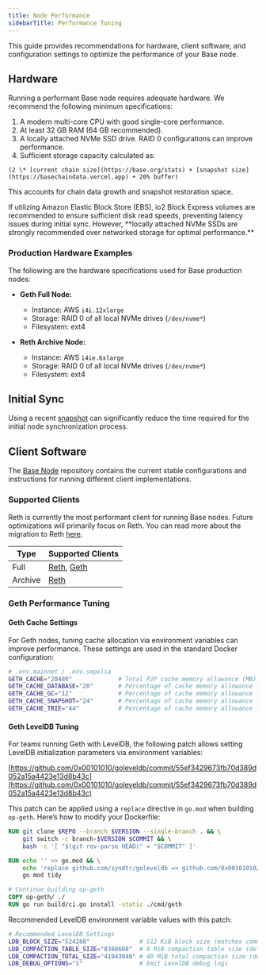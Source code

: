 ```yaml
---
title: Node Performance
sidebarTitle: Performance Tuning
---
```


This guide provides recommendations for hardware, client software, and configuration settings to optimize the performance of your Base node.

## Hardware

Running a performant Base node requires adequate hardware. We recommend the following minimum specifications:

1. A modern multi-core CPU with good single-core performance.  
2. At least 32 GB RAM (64 GB recommended).  
3. A locally attached NVMe SSD drive. RAID 0 configurations can improve performance.  
4. Sufficient storage capacity calculated as:  

  ```
  (2 \* [current chain size](https://base.org/stats) + [snapshot size](https://basechaindata.vercel.app) + 20% buffer)
  ```

  This accounts for chain data growth and snapshot restoration space.

<Note>
If utilizing Amazon Elastic Block Store (EBS), io2 Block Express volumes are recommended to ensure sufficient disk read speeds, preventing latency issues during initial sync. However, **locally attached NVMe SSDs are strongly recommended over networked storage for optimal performance.**
</Note>

### Production Hardware Examples

The following are the hardware specifications used for Base production nodes:

- **Geth Full Node:**
    - Instance: AWS `i4i.12xlarge`  
    - Storage: RAID 0 of all local NVMe drives (`/dev/nvme*`)  
    - Filesystem: ext4  

- **Reth Archive Node:**
    - Instance: AWS `i4ie.6xlarge`  
    - Storage: RAID 0 of all local NVMe drives (`/dev/nvme*`)  
    - Filesystem: ext4  

## Initial Sync

Using a recent [snapshot](/base-chain/node-operators/snapshots.mdx) can significantly reduce the time required for the initial node synchronization process.

## Client Software

The [Base Node](https://github.com/base/node) repository contains the current stable configurations and instructions for running different client implementations.

### Supported Clients

Reth is currently the most performant client for running Base nodes. Future optimizations will primarily focus on Reth. You can read more about the migration to Reth [here](https://blog.base.dev/scaling-base-with-reth).

| Type    | Supported Clients                                                                                  |
| ------- | -------------------------------------------------------------------------------------------------- |
| Full    | [Reth](https://github.com/base/node/tree/main/reth), [Geth](https://github.com/base/node/tree/main/geth) |
| Archive | [Reth](https://github.com/base/node/tree/main/reth)                                               |

### Geth Performance Tuning

#### Geth Cache Settings

For Geth nodes, tuning cache allocation via environment variables can improve performance. These settings are used in the standard Docker configuration:

```bash
# .env.mainnet / .env.sepolia
GETH_CACHE="20480"             # Total P2P cache memory allowance (MB) (default: 1024)
GETH_CACHE_DATABASE="20"       # Percentage of cache memory allowance for database IO (default: 75)
GETH_CACHE_GC="12"             # Percentage of cache memory allowance for garbage collection (default: 25)
GETH_CACHE_SNAPSHOT="24"       # Percentage of cache memory allowance for snapshot caching (default: 10)
GETH_CACHE_TRIE="44"           # Percentage of cache memory allowance for trie caching (default: 25)
```

#### Geth LevelDB Tuning

For teams running Geth with LevelDB, the following patch allows setting LevelDB initialization parameters via environment variables:

[https://github.com/0x00101010/goleveldb/commit/55ef3429673fb70d389d052a15a4423e13d8b43c](https://github.com/0x00101010/goleveldb/commit/55ef3429673fb70d389d052a15a4423e13d8b43c)

This patch can be applied using a `replace` directive in `go.mod` when building `op-geth`. Here’s how to modify your Dockerfile:

```dockerfile
RUN git clone $REPO --branch $VERSION --single-branch . && \
    git switch -c branch-$VERSION $COMMIT && \
    bash -c '[ "$(git rev-parse HEAD)" = "$COMMIT" ]'

RUN echo '' >> go.mod && \
    echo 'replace github.com/syndtr/goleveldb => github.com/0x00101010/goleveldb v1.0.4-param-customization' >> go.mod && \
    go mod tidy

# Continue building op-geth
COPY op-geth/ ./
RUN go run build/ci.go install -static ./cmd/geth
```

Recommended LevelDB environment variable values with this patch:

```bash
# Recommended LevelDB Settings
LDB_BLOCK_SIZE="524288"              # 512 KiB block size (matches common RAID 0 chunk sizes)
LDB_COMPACTION_TABLE_SIZE="8388608"  # 8 MiB compaction table size (default: 2 MiB)
LDB_COMPACTION_TOTAL_SIZE="41943040" # 40 MiB total compaction size (default: 8 MiB)
LDB_DEBUG_OPTIONS="1"                # Emit LevelDB debug logs
```


<PolicyBanner />
